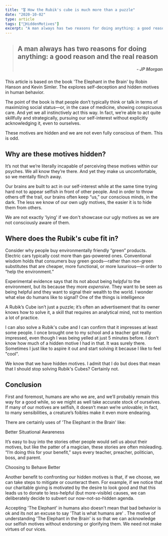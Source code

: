 ```yaml
---
title: "🎖 How the Rubik's cube is much more than a puzzle"
date: "2020-10-02"
type: article
tags: ["🙈HiddenMotives"]
excerpt: "A man always has two reasons for doing anything: a good reason and the real reason"
---
```



<blockquote className="blockquote">
  <h2 className="quote-main">
    A man always has two reasons for doing anything: a good reason and the real
    reason
    <br />
    <h5 className="quote-origin" style="text-align: end;">
      - JP Morgan
    </h5>
  </h2>
</blockquote>
This article is based on the book 'The Elephant in the Brain' by Robin Hanson and
Kevin Simler. The explores self-deception and hidden motives in human behavior.

The point of the book is that people don’t typically think or talk in terms of maximizing social status—or, in the case of medicine, showing conspicuous care. And yet we all instinctively act this way. In fact, we’re able to act quite skillfully and strategically, pursuing our self-interest without explicitly acknowledging it, even to ourselves.

These motives are hidden and we are not even fully conscious of them. This is odd.

## Why are these motives hidden?

It’s not that we’re literally incapable of perceiving these motives within our psyches. We all know they’re there. And yet they make us uncomfortable, so we mentally flinch away.

Our brains are built to act in our self-interest while at the same time trying hard not to appear selfish in front of other people. And in order to throw others off the trail, our brains often keep “us,” our conscious minds, in the dark. The less we know of our own ugly motives, the easier it is to hide them from others.

We are not exactly 'lying' if we don't showcase our ugly motives as we are not consciously aware of them.

## Where does the Rubik's cube fit in?

Consider why people buy environmentally friendly “green” products. Electric cars typically cost more than gas-powered ones. Conventional wisdom holds that consumers buy green goods—rather than non-green substitutes that are cheaper, more functional, or more luxurious—in order to “help the environment.”

Experimental evidence says that its not about being _helpful_ to the environment, but its because they more _expensive_. They want to be seen as being helpful and they want to signal their wealth to the world. I wonder what else do humans like to signal? One of the things is intelligence

A Rubik’s Cube isn’t just a puzzle; it’s often an advertisement that its owner knows how to solve it, a skill that requires an analytical mind, not to mention a lot of practice.

I can also solve a Rubik's cube and I can confirm that it impresses at least some people. I once brought one to my school and a teacher got really impressed, even though I was being yelled at just 5 minutes before. I don't know how much of a hidden motive I had in that. It was surely there. Sometimes I just like to aspire it out and start solving it because I like to feel "cool".

We know that we have hidden motives. I admit that I do but does that mean that I should stop solving Rubik's Cubes? Certainly not.

## Conclusion

First and foremost, humans are who we are, and we’ll probably remain this way for a good while, so we might as well take accurate stock of ourselves. If many of our motives are selfish, it doesn’t mean we’re unlovable; in fact, to many sensibilities, a creature’s foibles make it even more endearing.

There are certainly uses of 'The Elephant in the Brain' like:

Better Situational Awareness

It’s easy to buy into the stories other people would sell us about their motives, but like the patter of a magician, these stories are often misleading. “I’m doing this for your benefit,” says every teacher, preacher, politician, boss, and parent.

Choosing to Behave Better

Another benefit to confronting our hidden motives is that, if we choose, we can take steps to mitigate or counteract them. For example, if we notice that our charitable giving is motivated by the desire to look good and that this leads us to donate to less-helpful (but more-visible) causes, we can deliberately decide to subvert our now-not-so-hidden agenda.

Accepting 'The Elephant' in humans also doesn't mean that bad behavior is ok and its not an excuse to say 'That is what humans are' . The motive of understanding 'The Elephant in the Brain' is so that we can acknowledge our selfish motives without endorsing or glorifying them. We need not make virtues of our vices.
